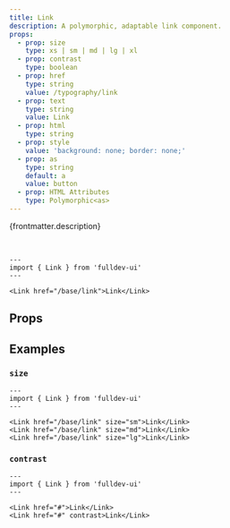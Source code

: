 ```yaml
---
title: Link
description: A polymorphic, adaptable link component.
props:
  - prop: size
    type: xs | sm | md | lg | xl
  - prop: contrast
    type: boolean
  - prop: href
    type: string
    value: /typography/link
  - prop: text
    type: string
    value: Link
  - prop: html
    type: string
  - prop: style
    value: 'background: none; border: none;'
  - prop: as
    type: string
    default: a
    value: button
  - prop: HTML Attributes
    type: Polymorphic<as>
---
```



{frontmatter.description}

<br />

```astro live
---
import { Link } from 'fulldev-ui'
---

<Link href="/base/link">Link</Link>
```

## Props

<PropsTable props={frontmatter.props} />

## Examples

### `size`

<SizeProp />

```astro live
---
import { Link } from 'fulldev-ui'
---

<Link href="/base/link" size="sm">Link</Link>
<Link href="/base/link" size="md">Link</Link>
<Link href="/base/link" size="lg">Link</Link>
```

### `contrast`

```astro live
---
import { Link } from 'fulldev-ui'
---

<Link href="#">Link</Link>
<Link href="#" contrast>Link</Link>
```
